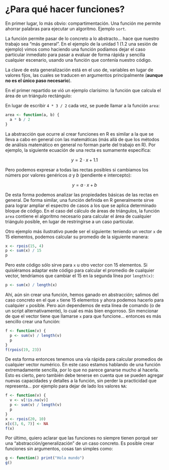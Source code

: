 
¿Para qué hacer funciones?
==========================

En primer lugar, lo más obvio: compartimentación. Una función me permite ahorrar palabras para ejecutar un algoritmo. Ejemplo `sort`.

La función permite pasar de lo concreto a lo abstracto... hace que nuestro trabajo sea "más general". En el ejemplo de la unidad 1 (1.2 una sesión de ejemplo) vimos como haciendo una función podíamos dejar el caso particular inmediato para pasar a evaluar de forma rápida y sencilla cualquier escenario, usando una función que contenía nuestro código.

La clave de esta generalización está en el uso de, variables en lugar de valores fijos, las cuales se traducen en argumentos principalmente (**aunque no es el único paso necesario**). 

En el primer repartido se vió un ejemplo clarísimo: la función que calcula el área de un triángulo rectángulo:

En lugar de escribir `4 * 3 / 2` cada vez, se puede llamar a la función `area`:

```r
area <- function(a, b) {
  a * b / 2
}
```

La abstracción que ocurre al crear funciones en R es similar a la que se lleva a cabo en general con las matemáticas (más allá de que los métodos de análisis matemático en general no forman parte del trabajo en R). Por ejemplo, la siguiente ecuación de una recta es sumamente específica:

$$y = 2 \cdot x + 1.1$$

Pero podemos expresar a todas las rectas posibles si cambiamos los númers por valores genéricos $a$ y $b$ (pendiente e intercepto):

$$y = a \cdot x + b$$

De esta forma podemos analizar las propiedades básicas de las rectas en general. De forma similar, una función definida en R generalmente sirve para lograr ampliar el espectro de casos a los que se aplica determinado bloque de código. En el caso del cálculo de áreas de triángulos, la función `area` contiene el algoritmo necesario para calcular el área de cualquier triángulo posible, en lugar de restringirse a un caso particular.

Otro ejemplo más ilustrativo puede ser el siguiente: teniendo un vector `x` de 15 elementos, podemos calcular su promedio de la siguiente manera:

```r
x <- rpois(15, 4)
p <- sum(x) / 15
p
```

Pero este código sólo sirve para `x` u otro vector con 15 elementos. Si quisiéramos adaptar este código para calcular el promedio de cualquier vector, tendríamos que cambiar el 15 en la segunda línea por `length(x)`:

```r
p <- sum(x) / length(x)
```

Ahí, aún sin crear una función, hemos ganado en abstracción; salimos del caso concreto en el que `x` tiene 15 elementos y ahora podemos hacerlo para cualquier `x` posible. Pero aún dependemos de esta línea de comando (o de un script alternativamente), lo cual es más bien engorroso. Sin mencionar de que el vector tiene que llamarse `x` para que funcione... entonces es más sencillo crear una función:

```r
f <- function(v) {
  p <- sum(v) / length(v)
  p
}
f(rpois(19, 23))
```

De esta forma entonces tenemos una vía rápida para calcular promedios de cualquier vector numérico. En este caso estamos hablando de una función extremadamente sencilla, por lo que no parece ganarse mucho al hacerla. Esto es cierto, pero también debe tenerse en cuenta que se pueden agregar nuevas capacidades y detalles a la función, sin perder la practicidad que representa... por ejemplo para dejar de lado los valores `NA`:

```r
f <- function(v) {
  v <- v[!is.na(v)]
  p <- sum(v) / length(v)
  p
}
x <- rpois(20, 10)
x[c(3, 6, 7)] <- NA
f(x)
```

Por último, quiero aclarar que las funciones no siempre tienen porqué ser una "abstracción/generalización" de un caso concreto. Es posible crear funciones sin argumentos, cosas tan simples como:

```r
g <- function() print("Hola mundo")
g()
```


